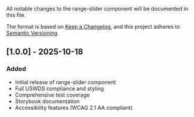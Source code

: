
<Meta title="Components/Range Slider/Changelog" />

All notable changes to the range-slider component will be documented in this file.

The format is based on [Keep a Changelog](https://keepachangelog.com/en/1.0.0/),
and this project adheres to [Semantic Versioning](https://semver.org/spec/v2.0.0.html).

## [1.0.0] - 2025-10-18

### Added

- Initial release of range-slider component
- Full USWDS compliance and styling
- Comprehensive test coverage
- Storybook documentation
- Accessibility features (WCAG 2.1 AA compliant)
